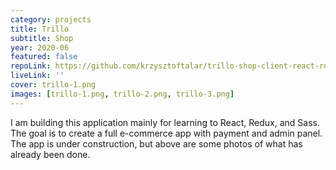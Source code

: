 ```yaml
---
category: projects
title: Trillo
subtitle: Shop
year: 2020-06
featured: false
repoLink: https://github.com/krzysztoftalar/trillo-shop-client-react-redux
liveLink: ''
cover: trillo-1.png
images: [trillo-1.png, trillo-2.png, trillo-3.png]
---
```


I am building this application mainly for learning to React, Redux, and Sass.
The goal is to create a full e-commerce app with payment and admin panel.
The app is under construction, but above are some photos of what has already been done.
